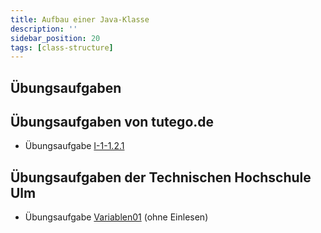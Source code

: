 ```yaml
---
title: Aufbau einer Java-Klasse
description: ''
sidebar_position: 20
tags: [class-structure]
---
```


## Übungsaufgaben


<DocCardList />

## Übungsaufgaben von tutego.de

- Übungsaufgabe
  [I-1-1.2.1](https://tutego.de/javabuch/aufgaben/intro.html#_fehlermeldungen_der_ide_kennenlernen)

## Übungsaufgaben der Technischen Hochschule Ulm

- Übungsaufgabe [Variablen01](/pdf/exercises-ulm.pdf) (ohne Einlesen)
